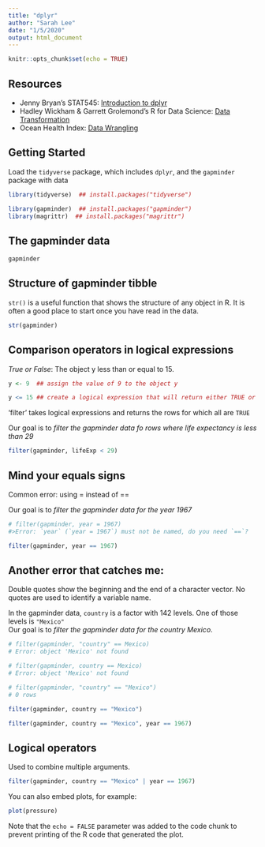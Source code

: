 ```yaml
---
title: "dplyr"
author: "Sarah Lee"
date: "1/5/2020"
output: html_document
---
```


```r
knitr::opts_chunk$set(echo = TRUE)
```

## Resources

* Jenny Bryan's STAT545: [Introduction to dplyr](https://stat545.com/dplyr-intro.html#think-before-you-create-excerpts-of-your-data)
* Hadley Wickham & Garrett Grolemond's R for Data Science: [Data Transformation](https://r4ds.had.co.nz/transform.html#introduction-2)
* Ocean Health Index: [Data Wrangling](http://ohi-science.org/data-science-training/dplyr.html)


## Getting Started

Load the `tidyverse` package, which includes `dplyr`, and the `gapminder` package with data

```r
library(tidyverse)  ## install.packages("tidyverse")
```

```r
library(gapminder)  ## install.packages("gapminder")
library(magrittr)  ## install.packages("magrittr")
```

## The gapminder data

```r
gapminder
```

## Structure of gapminder tibble

`str()` is a useful function that shows the structure of any object in R.  It is often a good place to start once you have read in the data.

```r
str(gapminder)
```


## Comparison operators in logical expressions

*True or False*: The object y less than or equal to 15.

```r
y <- 9  ## assign the value of 9 to the object y

y <= 15 ## create a logical expression that will return either TRUE or FALSE
```

'filter' takes logical expressions and returns the rows for which all are `TRUE`  

Our goal is to *filter the gapminder data fo rows where life expectancy is less than 29*
```r
filter(gapminder, lifeExp < 29)
```

## Mind your equals signs

Common error: using = instead of ==

Our goal is to *filter the gapminder data for the year 1967*
```r
# filter(gapminder, year = 1967)
#>Error: `year` (`year = 1967`) must not be named, do you need `==`?

filter(gapminder, year == 1967)
```

## Another error that catches me:

Double quotes show the beginning and the end of a character vector.  No quotes are used to identify a variable name.  
  
In the gapminder data, `country` is a factor with 142 levels.  One of those levels is `"Mexico"`  
Our goal is to *filter the gapminder data for the country Mexico*.

```r
# filter(gapminder, "country" == Mexico)
# Error: object 'Mexico' not found

# filter(gapminder, country == Mexico)
# Error: object 'Mexico' not found

# filter(gapminder, "country" == "Mexico")
# 0 rows

filter(gapminder, country == "Mexico")
```
  
```r
filter(gapminder, country == "Mexico", year == 1967)
```

## Logical operators

Used to combine multiple arguments.

```r
filter(gapminder, country == "Mexico" | year == 1967)
```






You can also embed plots, for example:

```r
plot(pressure)
```

Note that the `echo = FALSE` parameter was added to the code chunk to prevent printing of the R code that generated the plot.
